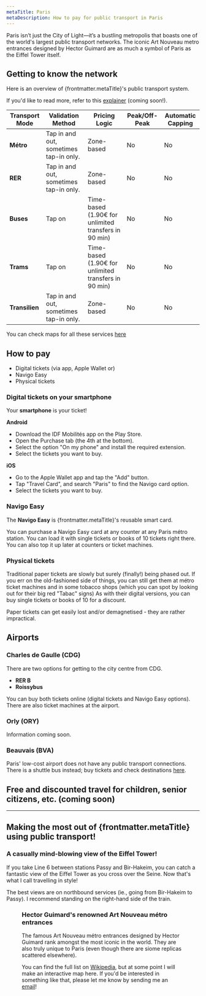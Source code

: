 ```yaml
---
metaTitle: Paris
metaDescription: How to pay for public transport in Paris
---
```

Paris isn’t just the City of Light—it’s a bustling metropolis that boasts one of the world's largest public transport networks. 
The iconic Art Nouveau metro entrances designed by Hector Guimard are as much a symbol of Paris as the Eiffel Tower itself.

## Getting to know the network
Here is an overview of {frontmatter.metaTitle}'s public transport system.

If you'd like to read more, refer to this [explainer](URL) (coming soon!).

| **Transport Mode**         | **Validation Method** | **Pricing Logic**          | **Peak/Off-Peak**         | **Automatic Capping**     |
|-----------------------------|-----------------------------|----------------------------|---------------------------|---------------------------|
| **Métro** | Tap in and out, sometimes tap-in only. | Zone-based                 | No                       | No    |
| **RER**                   | Tap in and out, sometimes tap-in only. | Zone-based | No                        | No    |
| **Buses**| Tap on           | Time-based (1.90€ for unlimited transfers in 90 min)                 | No                       | No    |
| **Trams**| Tap on | Time-based (1.90€ for unlimited transfers in 90 min) | No                       | No |
| **Transilien** | Tap in and out, sometimes tap-in only. | Zone-based | No                        | No    |

You can check maps for all these services [here](https://ratp.fr/en/plans)

## How to pay
- Digital tickets (via app, Apple Wallet or)
- Navigo Easy
- Physical tickets

### Digital tickets on your smartphone
Your **smartphone** is your ticket!

**Android**
- Download the IDF Mobilités app on the Play Store.
- Open the Purchase tab (the 4th at the bottom).
- Select the option "On my phone" and install the required extension.
- Select the tickets you want to buy.

**iOS**
- Go to the Apple Wallet app and tap the "Add" button. 
- Tap "Travel Card", and search "Paris" to find the Navigo card option. 
- Select the tickets you want to buy.

<div style={{ 
  float: 'right', 
  margin: '0 0 1em 1em', 
  maxWidth: '300px',
  '@media (max-width: 768px)': {
    float: 'none',
    margin: '1em 0',
    maxWidth: '100%'
  }
}}>
<Figure 
  src="/cities/europe/france/paris/add-iphone.jpg"
  alt="iPhone with Navigo Easy card"
  caption="Adding your Navigo Easy card is straightforward if you have an iPhone. No extra apps needed!"
/>
</div>

### Navigo Easy
The **Navigo Easy** is {frontmatter.metaTitle}'s reusable smart card.

You can purchase a Navigo Easy card at any counter at any Paris métro station. 
You can load it with single tickets or books of 10 tickets right there. You can also top it up later at counters or ticket machines. 

<div style={{ 
  float: 'right', 
  margin: '0 0 1em 1em', 
  maxWidth: '300px',
  '@media (max-width: 768px)': {
    float: 'none',
    margin: '1em 0',
    maxWidth: '100%'
  }
}}>
<Figure 
  src="/cities/europe/france/paris/add-iphone.jpg"
  alt="Counter at Saint-Lazare métro Station"
  caption="Find the counter at your metro station to buy your Navigo Easy card."
/>
</div>

### Physical tickets
Traditional paper tickets are slowly but surely (finally!) being phased out. 
If you err on the old-fashioned side of things, you can still get them at métro ticket machines and in some tobacco shops (which you can spot by looking out for their big red "Tabac" signs)
As with their digital versions, you can buy single tickets or books of 10 for a discount. 

Paper tickets can get easily lost and/or demagnetised - they are rather impractical. 

## Airports

### Charles de Gaulle (CDG)
There are two options for getting to the city centre from CDG.  
- **RER B**
- **Roissybus**

You can buy both tickets online (digital tickets and Navigo Easy options). There are also ticket machines at the airport.

### Orly (ORY)

Information coming soon.

### Beauvais (BVA)
Paris' low-cost airport does not have any public transport connections. There is a shuttle bus instead; buy tickets and check destinations [here](https://aeroportparisbeauvais.com/acces-et-parking/navette-aerobus-paris-aeroport).

## Free and discounted travel for children, senior citizens, etc. (coming soon)

---
## Making the most out of {frontmatter.metaTitle} using public transport!

### A casually mind-blowing view of the Eiffel Tower!

If you take Line 6 between stations Passy and Bir-Hakeim, you can catch a fantastic view of the Eiffel Tower as you cross over the Seine. 
Now that's what I call travelling in style!

The best views are on northbound services (ie., going from Bir-Hakeim to Passy). 
I recommend standing on the right-hand side of the train. 

<Figure 
  src="/cities/europe/france/paris/line-6-eiffel-tower.jpg"
  alt="Paris Metro Line 6 train crossing over the Seine overlooking the Eiffel Tower"
  caption="Line 6 offers a privileged view of the Eiffel Tower"
/>

### Hector Guimard's renowned Art Nouveau métro entrances

The famous Art Nouveau métro entrances designed by Hector Guimard rank amongst the most iconic in the world. 
They are also truly unique to Paris (even though there are siome replicas scattered elsewhere). 

You can find the full list on [Wikipedia](https://en.wikipedia.org/wiki/Paris_M%C3%A9tro_entrances_by_Hector_Guimard#Entrances_extant_today), 
but at some point I will make an interactive map here. If you'd be interested in something like that, please let me know by sending me an [email](mailto:gastonrieder@gmail.com)!
  
<Figure 
  src="/cities/europe/france/paris/hector-guimard-chatelet-entrance.jpg"
  alt="Hector Guimard-designed métro entrance at Châtelet station in central Paris"
  caption="There are over 80 of these iconic métro entrances in Paris. Can you collect them all?"
/> 
